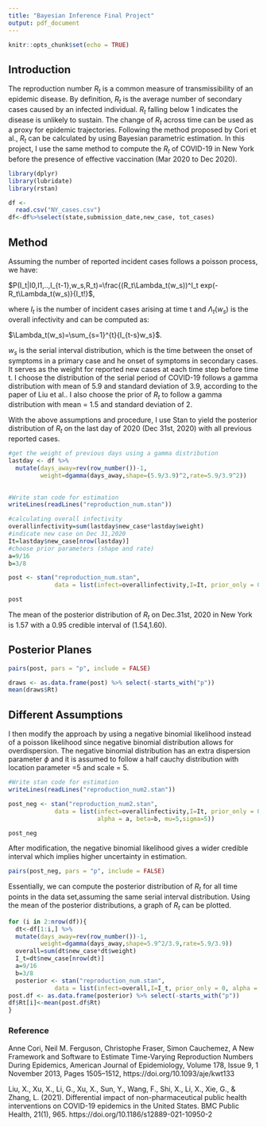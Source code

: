---
title: "Bayesian Inference Final Project"
output: pdf_document
---

```{r setup, include=FALSE}
knitr::opts_chunk$set(echo = TRUE)
```



## Introduction

The reproduction number $R_t$ is a common measure of transmissibility of an epidemic disease. By definition, $R_t$ is the average number of secondary cases caused by an infected individual. $R_t$ falling below 1 indicates the disease is unlikely to sustain. The change of $R_t$ across time can be used as a proxy for epidemic trajectories. Following the method proposed by Cori et al., $R_t$ can be calculated by using Bayesian parametric estimation. In this project, I use the same method to compute the $R_t$ of COVID-19 in New York before the presence of effective vaccination (Mar 2020 to Dec 2020). 


```{r,warning=FALSE,message=FALSE}
library(dplyr)
library(lubridate)
library(rstan)

```

```{r}
df <- 
  read.csv("NY_cases.csv") 
df<-df%>%select(state,submission_date,new_case, tot_cases)
```

## Method

Assuming the number of reported incident cases follows a poisson process, we have:

$P(I_t|I0,I1,..,I_{t-1},w_s,R_t)=\frac{(R_t\Lambda_t(w_s))^I_t exp(-R_t\Lambda_t(w_s)}{I_t!}$,

where $I_t$ is the number of incident cases arising at time t and
$\Lambda_t(w_s)$ is the overall infectivity and can be computed as:

$\Lambda_t(w_s)=\sum_{s=1}^{t}{I_{t-s}w_s}$.

$w_s$ is the serial interval distribution, which is the time between the onset of symptoms in a primary case and he onset of symptoms in secondary cases. It serves as the weight for reported new cases at each time step before time t. 
I choose the distribution of the serial period of COVID-19 follows a gamma distribution with mean of 5.9 and standard deviation of 3.9, according to the paper of Liu et al.. I also choose the prior of $R_t$ to follow a gamma distribution with mean = 1.5 and standard deviation of 2.

With the above assumptions and procedure, I use Stan to yield the posterior distribution of $R_t$ on the last day of 2020 (Dec 31st, 2020) with all previous reported cases.
 
```{r}
#get the weight of previous days using a gamma distribution
lastday <- df %>% 
  mutate(days_away=rev(row_number())-1,
         weight=dgamma(days_away,shape=(5.9/3.9)^2,rate=5.9/3.9^2))
  
```


```{r, comment="", echo = FALSE}
#Write stan code for estimation
writeLines(readLines("reproduction_num.stan"))
```


```{r}
#calculating overall infectivity  
overallinfectivity=sum(lastday$new_case*lastday$weight)
#indicate new case on Dec 31,2020
It=lastday$new_case[nrow(lastday)]
#choose prior parameters (shape and rate)
a=9/16
b=3/8
```


```{r, Stan, results = "hide", message = FALSE, warning = FALSE}
post <- stan("reproduction_num.stan",   
             data = list(infect=overallinfectivity,I=It, prior_only = 0, alpha = a, beta=b))
```

```{r}
post
```
The mean of the posterior distribution of $R_t$ on Dec.31st, 2020 in New York is 1.57 with a 0.95 credible interval of (1.54,1.60).


## Posterior Planes

```{r, fig.width=10, fig.height=5, small.mar = TRUE}
pairs(post, pars = "p", include = FALSE) 
```
```{r}
draws <- as.data.frame(post) %>% select(-starts_with("p"))
mean(draws$Rt)
```

## Different Assumptions 

I then modify the approach by using a negative binomial likelihood instead of a poisson likelihood since negative binomial distribution allows for overdispersion. The negative binomial distribution has an extra dispersion parameter $\phi$ and it is assumed to follow a half cauchy distribution with location parameter =5 and scale = 5.

```{r, comment="", echo = FALSE}
#Write stan code for estimation
writeLines(readLines("reproduction_num2.stan"))
```


```{r, results = "hide", message = FALSE, warning = FALSE}
post_neg <- stan("reproduction_num2.stan",   
             data = list(infect=overallinfectivity,I=It, prior_only = 0,
                         alpha = a, beta=b, mu=5,sigma=5))
```
```{r}
post_neg
```

After modification, the negative binomial likelihood gives a wider credible interval which implies higher uncertainty in estimation. 

```{r, fig.width=10, fig.height=5, small.mar = TRUE}
pairs(post_neg, pars = "p", include = FALSE) 
```




Essentially, we can compute the posterior distribution of $R_t$ for all time points in the data set,assuming the same serial interval distribution. Using the mean of the posterior distributions, a graph of $R_t$ can be plotted.

```{r, loop,eval=FALSE}
for (i in 2:nrow(df)){
  dt<-df[1:i,] %>% 
  mutate(days_away=rev(row_number())-1,
         weight=dgamma(days_away,shape=5.9^2/3.9,rate=5.9/3.9))
  overall=sum(dt$new_case*dt$weight)
  I_t=dt$new_case[nrow(dt)]
  a=9/16
  b=3/8
  posterior <- stan("reproduction_num.stan",   
             data = list(infect=overall,I=I_t, prior_only = 0, alpha = a, beta=b))
post.df <- as.data.frame(posterior) %>% select(-starts_with("p"))
df$Rt[i]<-mean(post.df$Rt)
}

```


### Reference

Anne Cori, Neil M. Ferguson, Christophe Fraser, Simon Cauchemez, A New Framework and Software to Estimate Time-Varying Reproduction Numbers During Epidemics, American Journal of Epidemiology, Volume 178, Issue 9, 1 November 2013, Pages 1505–1512, https://doi.org/10.1093/aje/kwt133

Liu, X., Xu, X., Li, G., Xu, X., Sun, Y., Wang, F., Shi, X., Li, X., Xie, G., & Zhang, L. (2021). Differential impact of non-pharmaceutical public health interventions on COVID-19 epidemics in the United States. BMC Public Health, 21(1), 965. https://doi.org/10.1186/s12889-021-10950-2

